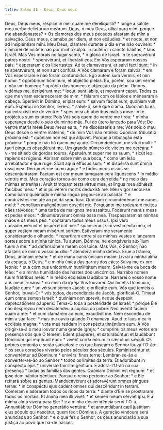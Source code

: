 ```yaml
---
title: Salmo 21 - Deus, Deus meus
---
```


<div class="grid grid-cols-2 gap-5">
  <span class="text-justify">
    Deus, Deus meus, réspice in me: quare me dereliquísti? * longe a salúte mea
    verba delictórum meórum.
  </span>
  <span class="text-justify">
    Deus, ó meu Deus, olhai para mim, porque me abandonastes? * Os clamores dos
    meus pecados afastam de mim a salvação.
  </span>
  <span class="text-justify">
    Deus meus, clamábo per diem, et non exáudies: * et nocte, et non ad
    insipiéntiam mihi.
  </span>
  <span class="text-justify">
    Meu Deus, clamarei durante o dia e me não ouvireis: * clamarei de noite e
    não por minha culpa.
  </span>
  <span class="text-justify">Tu autem in sancto hábitas, * laus Israël.</span>
  <span class="text-justify">
    Mas Vós morais no lugar santo, * ó glória de Israel.
  </span>
  <span class="text-justify">
    In te speravérunt patres nostri: * speravérunt, et liberásti eos.
  </span>
  <span class="text-justify">
    Em Vós esperaram nossos pais: * esperaram e os libertastes.
  </span>
  <span class="text-justify">
    Ad te clamavérunt, et salvi facti sunt: * in te speravérunt, et non sunt
    confúsi.
  </span>
  <span class="text-justify">
    A Vós clamaram e foram salvos: * em Vós esperaram e não foram confundidos.
  </span>
  <span class="text-justify">
    Ego autem sum vermis, et non homo: * oppróbrium hóminum, et abjéctio plebis.
  </span>
  <span class="text-justify">
    Eu, porém, sou um verme e não um homem: * opróbio dos homens e abjecção da
    plebe.
  </span>
  <span class="text-justify">
    Omnes vidéntes me, derisérunt me: * locúti sunt lábiis, et movérunt caput.
  </span>
  <span class="text-justify">
    Todos os que me viram escarneceram de mim: * falaram com os lábios e
    menearam a cabeça.
  </span>
  <span class="text-justify">
    Sperávit in Dómino, erípiat eum: * salvum fáciat eum, quóniam vult eum.
  </span>
  <span class="text-justify">
    Esperou no Senhor, livre-o: * salve-o, se é que o ama.
  </span>
  <span class="text-justify">
    Quóniam tu es, qui extraxísti me de ventre: * spes mea ab ubéribus matris
    meæ. In te projéctus sum ex útero:
  </span>
  <span class="text-justify">
    Pois Vós sois quem do ventre me tirou: * minha esperança desde o seio de
    minha mãe. Fui do útero lançado para Vós:
  </span>
  <span class="text-justify">
    De ventre matris meæ Deus meus es tu, * ne discésseris a me:
  </span>
  <span class="text-justify">
    Vós sois o meu Deus desde o ventre materno, * de mim Vos não retireis:
  </span>
  <span class="text-justify">
    Quóniam tribulátio próxima est: * quóniam non est qui ádjuvet.
  </span>
  <span class="text-justify">
    Porque a tribulação está próxima: * porque não há quem me ajude.
  </span>
  <span class="text-justify">
    Circumdedérunt me vítuli multi: * tauri pingues obsedérunt me.
  </span>
  <span class="text-justify">
    Um grande número de vitelos me cercara: * vi-me sitiado de gordos touros.
  </span>
  <span class="text-justify">
    Aperuérunt super me os suum, * sicut leo rápiens et rúgiens.
  </span>
  <span class="text-justify">
    Abriram sobre mim sua boca, * como um leão arrebatador e que ruge.
  </span>
  <span class="text-justify">
    Sicut aqua effúsus sum: * et dispérsa sunt ómnia ossa mea.
  </span>
  <span class="text-justify">
    Derramei-me como água: * e todos meus ossos se desconjuntaram.
  </span>
  <span class="text-justify">
    Factum est cor meum tamquam cera liquéscens * in médio ventris mei.
  </span>
  <span class="text-justify">
    Meu coração tornou-se como cera derretida * no meio das minhas entranhas.
  </span>
  <span class="text-justify">
    Aruit tamquam testa virtus mea, et lingua mea adhǽsit fáucibus meis: * et in
    púlverem mortis deduxísti me.
  </span>
  <span class="text-justify">
    Meu vigor secou-se como barro queimado e minha língua pegou-se ao paladar: *
    e conduzistes-me até ao pó da sepultura.
  </span>
  <span class="text-justify">
    Quóniam circumdedérunt me canes multi: * concílium malignántium obsédit me.
  </span>
  <span class="text-justify">
    Porquanto me rodearam muitos cães raivosos: * uma turba de malignos me
    assaltou.
  </span>
  <span class="text-justify">
    Fodérunt manus meas et pedes meos: * dinumeravérunt ómnia ossa mea.
  </span>
  <span class="text-justify">
    Traspassaram as minhas mãos e os meus pés: * contaram todos meus ossos.
  </span>
  <span class="text-justify">
    Ipsi vero consideravérunt et inspexérunt me: * spanisérunt sibi vestiménta
    mea, et super vestem meam misérunt sortem.
  </span>
  <span class="text-justify">
    Estiveram-me veramente considerando e olhando: * repartiram entre si as
    minhas vestes e lançaram sortes sobre a minha túnica.
  </span>
  <span class="text-justify">
    Tu autem, Dómine, ne elongáveris auxílium tuum a me: * ad defensiónem meam
    cónspice.
  </span>
  <span class="text-justify">
    Mas Vós, ó Senhor, não afasteis de mim o vosso auxílio: * atendei à minha
    defesa.
  </span>
  <span class="text-justify">
    Erue a frámea, Deus, ánimam meam: * et de manu canis únicam meam:
  </span>
  <span class="text-justify">
    Livrai a minha alma da espada, ó Deus: * e minha única das garras dos cães:
  </span>
  <span class="text-justify">
    Salva me ex ore leónis: * et a córnibus unicórnium humilitátem meam.
  </span>
  <span class="text-justify">
    Salvai-me da boca do leão: * e a minha humildade das hastes dos unicórnios.
  </span>
  <span class="text-justify">
    Narrábo nomen tuum frátribus meis: * in médio ecclésiæ laudábo te.
  </span>
  <span class="text-justify">
    Narrarei o vosso nome aos meus irmãos: * no meio da igreja Vos louvarei.
  </span>
  <span class="text-justify">
    Qui timétis Dóminum, laudáte eum: * univérsum semen Jacob, glorificáte eum.
  </span>
  <span class="text-justify">
    Vós que temeis o Senhor, louvai-O: * vós todos, descendência de Jacób,
    glorificai-O.
  </span>
  <span class="text-justify">
    Tímeat eum omne semen Israël: * quóniam non sprevit, neque despéxit
    deprecatiónem páuperis:
  </span>
  <span class="text-justify">
    Tema-O toda a posteridade de Israel: * porque Ele não desprezou nem
    desatendeu a súplica do pobre:
  </span>
  <span class="text-justify">
    Nec avértit fáciem suam a me: * et cum clamárem ad eum, exaudívit me.
  </span>
  <span class="text-justify">
    Nem escondeu de mim a sua face: * mas me ouviu quando O chamava.
  </span>
  <span class="text-justify">
    Apud te laus mea in ecclésia magna: * vota mea reddam in conspéctu timéntium
    eum.
  </span>
  <span class="text-justify">
    A Vós dirigir-se-á o meu louvor numa grande igreja: * cumprirei os meus
    votos em presença dos que O temem.
  </span>
  <span class="text-justify">
    Edent páuperes, et saturabúntur: et laudábunt Dóminum qui requírunt eum: *
    vivent corda eórum in sǽculum sǽculi.
  </span>
  <span class="text-justify">
    Os pobres comerão e serão saciados: e os que buscam o Senhor louvá-l’O-ão: *
    os seus corações viverão pelos séculos dos séculos.
  </span>
  <span class="text-justify">
    Reminiscéntur et converténtur ad Dóminum * univérsi fines terræ:
  </span>
  <span class="text-justify">
    Lembrar-se-ão e converter-se-ão ao Senhor * todos os limites da terra:
  </span>
  <span class="text-justify">
    Et adorábunt in conspéctu ejus * univérsæ famíliæ géntium.
  </span>
  <span class="text-justify">
    E adorá-l'O-ão na sua presença * todas as famílias das gentes.
  </span>
  <span class="text-justify">
    Quóniam Dómini est regnum: * et ipse dominábitur géntium.
  </span>
  <span class="text-justify">
    Porque o reino pertence ao Senhor: * e Ele reinará sobre as gentes.
  </span>
  <span class="text-justify">
    Manducavérunt et adoravérunt omnes pingues terræ: * in conspéctu ejus cadent
    omnes qui descéndunt in terram.
  </span>
  <span class="text-justify">
    Comeram e adoraram todos os ricos da terra: * diante d’Ele se prostraram
    todos os mortais.
  </span>
  <span class="text-justify">
    Et ánima mea illi vivet: * et semen meum sérviet ipsi.
  </span>
  <span class="text-justify">
    E a minha alma viverá para Ele: * e a minha descendência servi-l'O-á.
  </span>
  <span class="text-justify">
    Annuntiábitur Dómino generátio ventúra: * et annuntiábunt cæli justítiam
    ejus pópulo qui nascétur, quem fecit Dóminus.
  </span>
  <span class="text-justify">
    A geração vindoura será anunciada ao Senhor: * e o que fez o Senhor, os céus
    anunciarão a sua justiça ao povo que há-de nascer.
  </span>
</div>
